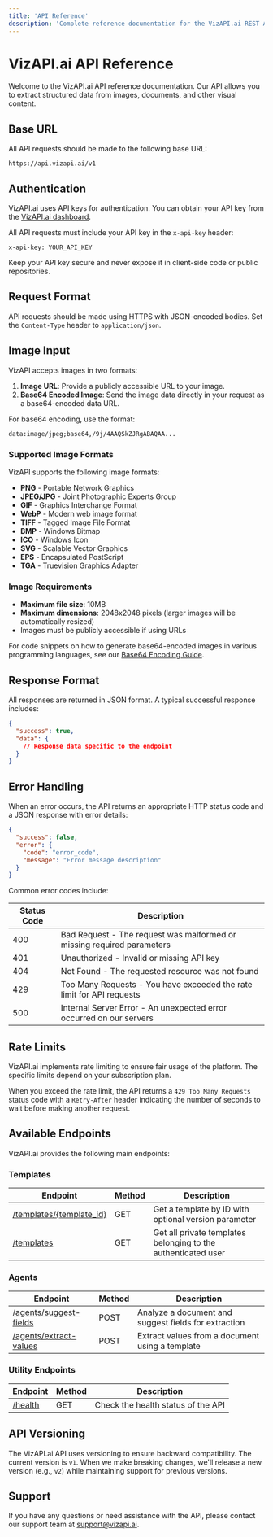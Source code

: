 ```yaml
---
title: 'API Reference'
description: 'Complete reference documentation for the VizAPI.ai REST API'
---
```


# VizAPI.ai API Reference

Welcome to the VizAPI.ai API reference documentation. Our API allows you to extract structured data from images, documents, and other visual content.

## Base URL

All API requests should be made to the following base URL:

```
https://api.vizapi.ai/v1
```

## Authentication

VizAPI.ai uses API keys for authentication. You can obtain your API key from the [VizAPI.ai dashboard](https://app.vizapi.ai/dashboard).

All API requests must include your API key in the `x-api-key` header:

```
x-api-key: YOUR_API_KEY
```

<Warning>
  Keep your API key secure and never expose it in client-side code or public repositories.
</Warning>

## Request Format

API requests should be made using HTTPS with JSON-encoded bodies. Set the `Content-Type` header to `application/json`.

## Image Input

VizAPI accepts images in two formats:

1. **Image URL**: Provide a publicly accessible URL to your image.
2. **Base64 Encoded Image**: Send the image data directly in your request as a base64-encoded data URL.

For base64 encoding, use the format:
```
data:image/jpeg;base64,/9j/4AAQSkZJRgABAQAA...
```

### Supported Image Formats

VizAPI supports the following image formats:
- **PNG** - Portable Network Graphics
- **JPEG/JPG** - Joint Photographic Experts Group  
- **GIF** - Graphics Interchange Format
- **WebP** - Modern web image format
- **TIFF** - Tagged Image File Format
- **BMP** - Windows Bitmap
- **ICO** - Windows Icon
- **SVG** - Scalable Vector Graphics
- **EPS** - Encapsulated PostScript
- **TGA** - Truevision Graphics Adapter

### Image Requirements

- **Maximum file size**: 10MB
- **Maximum dimensions**: 2048x2048 pixels (larger images will be automatically resized)
- Images must be publicly accessible if using URLs

For code snippets on how to generate base64-encoded images in various programming languages, see our [Base64 Encoding Guide](/api-reference/templates/base64-encoding).

## Response Format

All responses are returned in JSON format. A typical successful response includes:

```json
{
  "success": true,
  "data": {
    // Response data specific to the endpoint
  }
}
```

## Error Handling

When an error occurs, the API returns an appropriate HTTP status code and a JSON response with error details:

```json
{
  "success": false,
  "error": {
    "code": "error_code",
    "message": "Error message description"
  }
}
```

Common error codes include:

| Status Code | Description |
| ----------- | ----------- |
| 400 | Bad Request - The request was malformed or missing required parameters |
| 401 | Unauthorized - Invalid or missing API key |
| 404 | Not Found - The requested resource was not found |
| 429 | Too Many Requests - You have exceeded the rate limit for API requests |
| 500 | Internal Server Error - An unexpected error occurred on our servers |

## Rate Limits

VizAPI.ai implements rate limiting to ensure fair usage of the platform. The specific limits depend on your subscription plan.

When you exceed the rate limit, the API returns a `429 Too Many Requests` status code with a `Retry-After` header indicating the number of seconds to wait before making another request.

## Available Endpoints

VizAPI.ai provides the following main endpoints:

### Templates

| Endpoint | Method | Description |
| -------- | ------ | ----------- |
| [/templates/{template_id}](/api-reference/endpoint/templates-get) | GET | Get a template by ID with optional version parameter |
| [/templates](/api-reference/endpoint/templates-list) | GET | Get all private templates belonging to the authenticated user |

### Agents

| Endpoint | Method | Description |
| -------- | ------ | ----------- |
| [/agents/suggest-fields](/api-reference/endpoint/agents-suggest-fields) | POST | Analyze a document and suggest fields for extraction |
| [/agents/extract-values](/api-reference/endpoint/agents-extract-values) | POST | Extract values from a document using a template |

### Utility Endpoints

| Endpoint | Method | Description |
| -------- | ------ | ----------- |
| [/health](/api-reference/endpoint/health) | GET | Check the health status of the API |

## API Versioning

The VizAPI.ai API uses versioning to ensure backward compatibility. The current version is `v1`. When we make breaking changes, we'll release a new version (e.g., `v2`) while maintaining support for previous versions.

## Support

If you have any questions or need assistance with the API, please contact our support team at [support@vizapi.ai](mailto:support@vizapi.ai).
